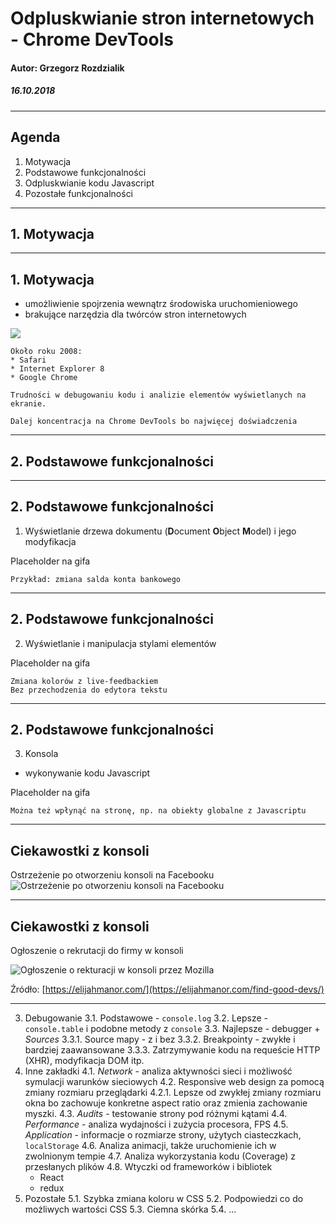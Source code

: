 


# Odpluskwianie stron internetowych - Chrome DevTools

#### Autor: Grzegorz Rozdzialik

##### 16.10.2018

---

## Agenda

1. Motywacja
2. Podstawowe funkcjonalności
3. Odpluskwianie kodu Javascript
4. Pozostałe funkcjonalności


---

## 1. Motywacja

---

## 1. Motywacja

* umożliwienie spojrzenia wewnątrz środowiska uruchomieniowego
* brakujące narzędzia dla twórców stron internetowych

<ImageWithLabel label="Internet Explorer 8 Developer Tools (2008)">
  <img
    src="https://msdnshared.blob.core.windows.net/media/TNBlogsFS/BlogFileStorage/blogs_msdn/cbowen/WindowsLiveWriter/InternetExplorer8DeveloperTools_B228/DevTools_2.png"
    />
</ImageWithLabel>

```notes
Około roku 2008:
* Safari
* Internet Explorer 8
* Google Chrome

Trudności w debugowaniu kodu i analizie elementów wyświetlanych na ekranie.

Dalej koncentracja na Chrome DevTools bo najwięcej doświadczenia
```

---

## 2. Podstawowe funkcjonalności

---

## 2. Podstawowe funkcjonalności

1. Wyświetlanie drzewa dokumentu (**D**ocument **O**bject **M**odel) i jego modyfikacja

Placeholder na gifa

```notes
Przykład: zmiana salda konta bankowego
```

---

## 2. Podstawowe funkcjonalności

2. Wyświetlanie i manipulacja stylami elementów

Placeholder na gifa

```notes
Zmiana kolorów z live-feedbackiem
Bez przechodzenia do edytora tekstu
```

---

## 2. Podstawowe funkcjonalności

3. Konsola

* wykonywanie kodu Javascript

Placeholder na gifa

```notes
Można też wpłynąć na stronę, np. na obiekty globalne z Javascriptu
```

---

## Ciekawostki z konsoli

Ostrzeżenie po otworzeniu konsoli na Facebooku
<img src="https://i.gyazo.com/0fc181638fa4e430a2b0a59b0e953795.png" alt="Ostrzeżenie po otworzeniu
  konsoli na Facebooku" />

---

## Ciekawostki z konsoli

Ogłoszenie o rekrutacji do firmy w konsoli

<img
src="https://elijahmanor.com/assets/images/2014/Aug/Screen_Shot_2014_08_14_at_12_52_54_PM-1.png"
alt="Ogłoszenie o rekturacji w konsoli przez Mozilla" />

Źródło: [https://elijahmanor.com/](https://elijahmanor.com/find-good-devs/)


---


3. Debugowanie
  3.1. Podstawowe - `console.log`
  3.2. Lepsze - `console.table` i podobne metody z `console`
  3.3. Najlepsze - debugger + _Sources_
    3.3.1. Source mapy - z i bez 
    3.3.2. Breakpointy - zwykłe i bardziej zaawansowane
    3.3.3. Zatrzymywanie kodu na requeście HTTP (XHR), modyfikacja DOM itp.
4. Inne zakładki
  4.1. _Network_ - analiza aktywności sieci i możliwość symulacji warunków sieciowych
  4.2. Responsive web design za pomocą zmiany rozmiaru przeglądarki
    4.2.1. Lepsze od zwykłej zmiany rozmiaru okna bo zachowuje konkretne aspect ratio oraz zmienia
      zachowanie myszki.
  4.3. _Audits_ - testowanie strony pod różnymi kątami
  4.4. _Performance_ - analiza wydajności i zużycia procesora, FPS
  4.5. _Application_ - informacje o rozmiarze strony, użytych ciasteczkach, `localStorage`
  4.6. Analiza animacji, także uruchomienie ich w zwolnionym tempie
  4.7. Analiza wykorzystania kodu (Coverage) z przesłanych plików
  4.8. Wtyczki od frameworków i bibliotek
    * React
    * redux
5. Pozostałe
  5.1. Szybka zmiana koloru w CSS
  5.2. Podpowiedzi co do możliwych wartości CSS
  5.3. Ciemna skórka
  5.4. ...
